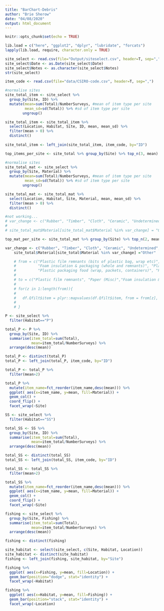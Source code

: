 ```yaml
---
title: "BarChart-Debris"
author: "Brie Sherow"
date: "04/08/2020"
output: html_document
---
```


```r
knitr::opts_chunk$set(echo = TRUE)
```

```r
lib.load = c("here", "ggplot2", "dplyr", "lubridate", "forcats") 
lapply(lib.load, require, character.only = TRUE) 

```

```r
site_select <- read.csv(file="Output/siteselect.csv", header=T, sep=",")
site_select$Date <- as.Date(site_select$Date)
site_select$Notes <- as.character(site_select$Notes)
str(site_select)
```
```r
item_code <- read.csv(file="data/CSIRO-code.csv", header=T, sep=",")
```

```r
#normalise sites
site_total_item <- site_select %>%
  group_by(Site, ID) %>%
  mutate(mean=sum(Total)/NumberSurveys, #mean of item type per site
         mean_sd=sd(Total)) %>% #sd of item type per site
        ungroup()

site_total_item <- site_total_item %>%
  select(Location, Habitat, Site, ID, mean, mean_sd) %>%
  filter(mean > 0) %>%
  distinct()
  
site_total_item <- left_join(site_total_item, item_code, by="ID")

top_items_per_site <- site_total %>% group_by(Site) %>% top_n(3, mean)
``` 

```r
#normalise sites
site_total_mat <- site_select %>%
  group_by(Site, Material) %>%
  mutate(mean=sum(Total)/NumberSurveys, #mean of item type per site
         mean_sd=sd(Total)) %>% #sd of item type per site
        ungroup()

site_total_mat <- site_total_mat %>%
  select(Location, Habitat, Site, Material, mean, mean_sd) %>%
  filter(mean > 0) %>%
  distinct()

#not working...
# var_change <- c("Rubber", "Timber", "Cloth", "Ceramic", "Undetermined", "E-Waste", "Paper", "Brick or Cement")
# 
# site_total_mat$Material[site_total_mat$Material %in% var_change] = "Other"

top_mat_per_site <- site_total_mat %>% group_by(Site) %>% top_n(2, mean)

``` 


```r
var_change <- c("Rubber", "Timber", "Cloth", "Ceramic", "Undetermined", "E-Waste", "Paper", "Brick or Cement")
    site_total$Material[site_total$Material %in% var_change] ="Other"
```


```r
    # from = c("Plastic film remnants (bits of plastic bag, wrap etc)", "Miscellaneous paper, labels & tickets",
    #          "Foam insulation & packaging (whole and remnants)", "Plastic bits & pieces hard & solid",
    #          "Plastic packaging food (wrap, packets, containers)", "Plastic wrap non food (bubble wrap etc)")
    # 
    # to = c("Plastic film remnants", "Paper (Misc)","Foam insulation & packaging","Plastic pieces (solid)", "Plastic packaging (food)", "Plastic wrap (non-food)")
    # 
    # for(z in 1:length(from)){
    #   
    #   df.Qfilt$item = plyr::mapvalues(df.Qfilt$item, from = from[z], to = to[z])
    #   
    # }
```
        
```r
P <- site_select %>%
  filter(Habitat=="P")

total_P <- P %>%
  group_by(Site, ID) %>%
  summarise(item_total=sum(Total),
            mean=item_total/NumberSurveys) %>%
  arrange(desc(mean))

total_P <- distinct(total_P)
total_P <- left_join(total_P, item_code, by="ID")

total_P <- total_P %>%
  filter(mean>2)

total_P %>%
  mutate(item_name=fct_reorder(item_name,desc(mean))) %>%
  ggplot( aes(x=item_name, y=mean, fill=Material)) +
  geom_col() +
  coord_flip() +
  facet_wrap(~Site)
```


```r
SS <- site_select %>%
  filter(Habitat=="SS")

total_SS <- SS %>%
  group_by(Site, ID) %>%
  summarise(item_total=sum(Total),
            mean=item_total/NumberSurveys) %>%
  arrange(desc(mean))

total_SS <- distinct(total_SS)
total_SS <- left_join(total_SS, item_code, by="ID")

total_SS <- total_SS %>%
  filter(mean>2)

total_SS %>%
  mutate(item_name=fct_reorder(item_name,desc(mean))) %>%
  ggplot( aes(x=item_name, y=mean, fill=Material)) +
  geom_col() +
  coord_flip() +
  facet_wrap(~Site)
```
```r
fishing <- site_select %>%
  group_by(Site, Fishing) %>%
  summarise(item_total=sum(Total),
            mean=item_total/NumberSurveys) %>%
  arrange(desc(mean))

fishing <- distinct(fishing)

site_habitat <- select(site_select, c(Site, Habitat, Location))
site_habitat <- distinct(site_habitat)
fishing <- left_join(fishing, site_habitat, by="Site")

fishing %>%
  ggplot( aes(x=Fishing, y=mean, fill=Location)) +
  geom_bar(position="dodge", stat="identity") +
  facet_wrap(~Habitat)

fishing %>%
  ggplot( aes(x=Habitat, y=mean, fill=Fishing)) +
  geom_bar(position="stack", stat="identity") +
  facet_wrap(~Location)
```

